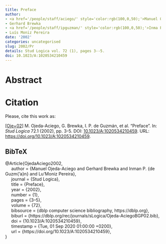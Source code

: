 ```yaml
---
title: Preface
author:
- <a href='/people/staff/aciego/' style='color:rgb(100,0,50);'>Manuel Ojeda-Aciego</a>
- Gerhard Brewka
- <a href='/people/staff/ipguzman/' style='color:rgb(100,0,50);'>Inma P. de Guzmán</a>
- Luís Moniz Pereira
date: '2002'
categories: uncategorised
slug: 2002/Pr
details: Stud Logica vol. 72 (1), pages 3--5.
doi: 10.1023/A:1020534210459
---
```




# Abstract










# Citation
Please, cite this work as:


<a name=bib-OjedaAciego2002></a>[[Oje+02]](#cite-OjedaAciego2002) M. Ojeda-Aciego, G. Brewka, I. P. de Guzmán, et al. “Preface”. In: _Stud Logica_ 72.1 (2002), pp. 3-5. DOI: [10.1023/A:1020534210459](https://doi.org/10.1023%2FA%3A1020534210459). URL: [https://doi.org/10.1023/A:1020534210459](https://doi.org/10.1023/A:1020534210459).

::: {.callout-note appearance="minimal" collapse=true}

## BibTeX

@Article{OjedaAciego2002,<br>&nbsp;&nbsp;&nbsp;&nbsp;  author = {Manuel Ojeda-Aciego and Gerhard Brewka and Inman P. {de Guzm{\a'a}n} and Lu\'\is Moniz Pereira},<br>&nbsp;&nbsp;&nbsp;&nbsp;  journal = {Stud Logica},<br>&nbsp;&nbsp;&nbsp;&nbsp;  title = {Preface},<br>&nbsp;&nbsp;&nbsp;&nbsp;  year = {2002},<br>&nbsp;&nbsp;&nbsp;&nbsp;  number = {1},<br>&nbsp;&nbsp;&nbsp;&nbsp;  pages = {3--5},<br>&nbsp;&nbsp;&nbsp;&nbsp;  volume = {72},<br>&nbsp;&nbsp;&nbsp;&nbsp;  bibsource = {dblp computer science bibliography, https://dblp.org},<br>&nbsp;&nbsp;&nbsp;&nbsp;  biburl = {https://dblp.org/rec/journals/sLogica/Ojeda-AciegoBGP02.bib},<br>&nbsp;&nbsp;&nbsp;&nbsp;  doi = {10.1023/A:1020534210459},<br>&nbsp;&nbsp;&nbsp;&nbsp;  timestamp = {Tue, 01 Sep 2020 01:00:00 +0200},<br>&nbsp;&nbsp;&nbsp;&nbsp;  url = {https://doi.org/10.1023/A:1020534210459},<br>}

:::








